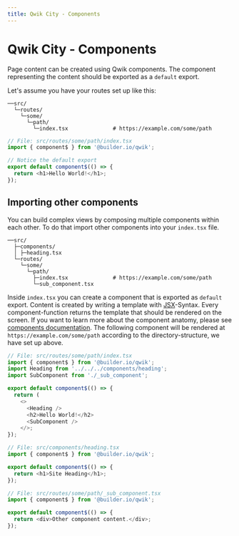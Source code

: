 ```yaml
---
title: Qwik City - Components
---
```


# Qwik City - Components

Page content can be created using Qwik components. The component representing the content should be exported as a `default` export.

Let's assume you have your routes set up like this:

```
──src/
  └─routes/
    └─some/
      └─path/
        └─index.tsx              # https://example.com/some/path
```

```typescript
// File: src/routes/some/path/index.tsx
import { component$ } from '@builder.io/qwik';

// Notice the default export
export default component$(() => {
  return <h1>Hello World!</h1>;
});
```

## Importing other components

You can build complex views by composing multiple components within each other. To do that import other components into your `index.tsx` file.

```
──src/
  ├─components/
  │ ├─heading.tsx
  └─routes/
    └─some/
      └─path/
        ├─index.tsx              # https://example.com/some/path
        └─sub_component.tsx
```

Inside `index.tsx` you can create a component that is exported as `default` export. Content is created by writing a template with [JSX](https://reactjs.org/docs/introducing-jsx.html)-Syntax. Every component-function returns the template that should be rendered on the screen. If you want to learn more about the component anatomy, please see [components documentation](/docs/components/overview/index.mdx).
The following component will be rendered at `https://example.com/some/path` according to the directory-structure, we have set up above.

```typescript
// File: src/routes/some/path/index.tsx
import { component$ } from '@builder.io/qwik';
import Heading from '../../../components/heading';
import SubComponent from './_sub_component';

export default component$(() => {
  return (
    <>
      <Heading />
      <h2>Hello World!</h2>
      <SubComponent />
    </>;
});
```

```typescript
// File: src/components/heading.tsx
import { component$ } from '@builder.io/qwik';

export default component$(() => {
  return <h1>Site Heading</h1>;
});
```

```typescript
// File: src/routes/some/path/_sub_component.tsx
import { component$ } from '@builder.io/qwik';

export default component$(() => {
  return <div>Other component content.</div>;
});
```
